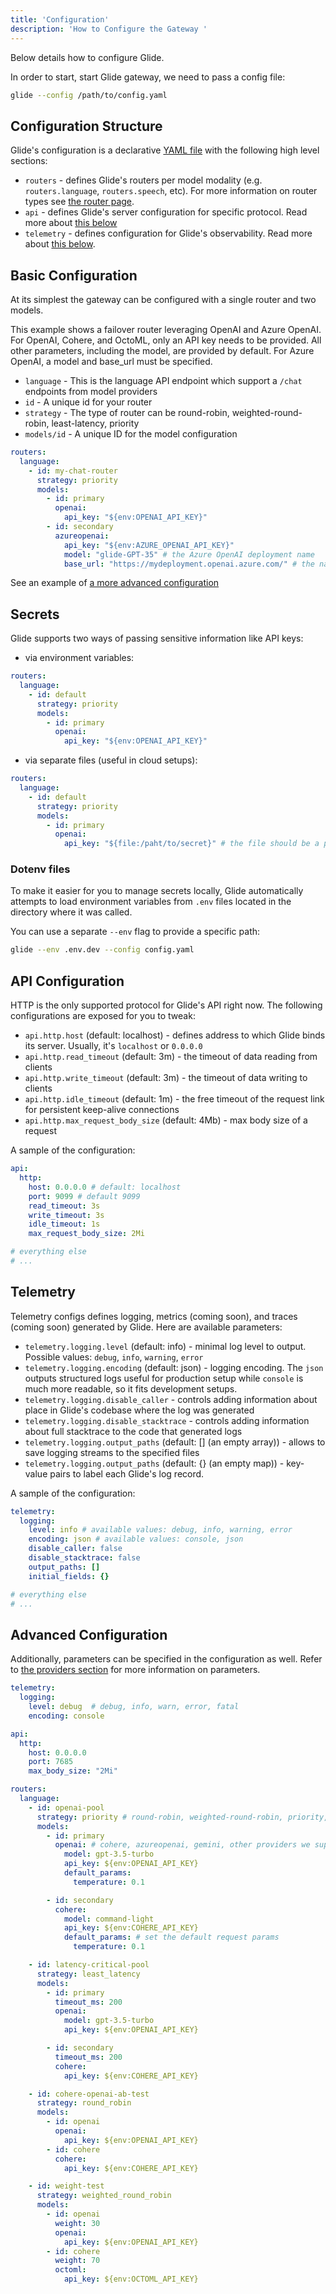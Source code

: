 ```yaml
---
title: 'Configuration'
description: 'How to Configure the Gateway '
---
```


Below details how to configure Glide.

In order to start, start Glide gateway, we need to pass a config file:

```bash
glide --config /path/to/config.yaml
```

## Configuration Structure

Glide's configuration is a declarative [YAML file](https://yaml.org/) with the following high level sections:

- `routers` - defines Glide's routers per model modality (e.g. `routers.language`, `routers.speech`, etc). For more information on router types see [the router page](/essentials/routers).
- `api` - defines Glide's server configuration for specific protocol. Read more about [this below](#api-configuration)
- `telemetry` - defines configuration for Glide's observability. Read more about [this below](#telemetry).

## Basic Configuration

At its simplest the gateway can be configured with a single router and two models.

This example shows a failover router leveraging OpenAI and Azure OpenAI. For OpenAI, Cohere, and OctoML, only an API key needs to be provided.
All other parameters, including the model, are provided by default. For Azure OpenAI, a model and base_url must be specified.

- `language` - This is the language API endpoint which support a `/chat` endpoints from model providers
- `id` - A unique id for your router
- `strategy` - The type of router can be round-robin, weighted-round-robin, least-latency, priority
- `models/id` - A unique ID for the model configuration

```yaml
routers:
  language:
    - id: my-chat-router
      strategy: priority
      models:
        - id: primary
          openai:
            api_key: "${env:OPENAI_API_KEY}"
        - id: secondary
          azureopenai:
            api_key: "${env:AZURE_OPENAI_API_KEY}"
            model: "glide-GPT-35" # the Azure OpenAI deployment name
            base_url: "https://mydeployment.openai.azure.com/" # the name of your Azure OpenAI Resource
```

See an example of [a more advanced configuration](/essentials/configuration#advanced-configuration)

## Secrets

Glide supports two ways of passing sensitive information like API keys:

- via environment variables:

```yaml
routers:
  language:
    - id: default
      strategy: priority
      models:
        - id: primary
          openai:
            api_key: "${env:OPENAI_API_KEY}"
```

- via separate files (useful in cloud setups):

```yaml
routers:
  language:
    - id: default
      strategy: priority
      models:
        - id: primary
          openai:
            api_key: "${file:/paht/to/secret}" # the file should be a plain text file with the content of the secret
```

### Dotenv files

To make it easier for you to manage secrets locally, Glide automatically attempts to load environment variables from `.env` files located in the directory where it was called.

You can use a separate `--env` flag to provide a specific path:

```bash
glide --env .env.dev --config config.yaml
```

## API Configuration

HTTP is the only supported protocol for Glide's API right now.
The following configurations are exposed for you to tweak:

- `api.http.host` (default: localhost) - defines address to which Glide binds its server. Usually, it's `localhost` or `0.0.0.0`
- `api.http.read_timeout` (default: 3m) - the timeout of data reading from clients
- `api.http.write_timeout` (default: 3m) - the timeout of data writing to clients
- `api.http.idle_timeout` (default: 1m) - the free timeout of the request link for persistent keep-alive connections
- `api.http.max_request_body_size` (default: 4Mb) - max body size of a request

A sample of the configuration:

```yaml
api:
  http:
    host: 0.0.0.0 # default: localhost
    port: 9099 # default 9099
    read_timeout: 3s
    write_timeout: 3s
    idle_timeout: 1s
    max_request_body_size: 2Mi

# everything else
# ...
```

## Telemetry

Telemetry configs defines logging, metrics (coming soon), and traces (coming soon) generated by Glide.
Here are available parameters:

- `telemetry.logging.level` (default: info) - minimal log level to output. Possible values: `debug`, `info`, `warning`, `error`
- `telemetry.logging.encoding` (default: json) - logging encoding. The `json` outputs structured logs useful for production setup while `console` is much more readable, so it fits development setups.
- `telemetry.logging.disable_caller` - controls adding information about place in Glide's codebase where the log was generated
- `telemetry.logging.disable_stacktrace` - controls adding information about full stacktrace to the code that generated logs
- `telemetry.logging.output_paths` (default: [] (an empty array)) - allows to save logging streams to the specified files
- `telemetry.logging.output_paths` (default: {} (an empty map)) - key-value pairs to label each Glide's log record.

A sample of the configuration:

```yaml
telemetry:
  logging:
    level: info # available values: debug, info, warning, error
    encoding: json # available values: console, json
    disable_caller: false
    disable_stacktrace: false
    output_paths: []
    initial_fields: {}

# everything else
# ...
```

## Advanced Configuration

Additionally, parameters can be specified in the configuration as well. Refer to [the providers section](/essentials/providers) for more information on parameters.

```yaml
telemetry:
  logging:
    level: debug  # debug, info, warn, error, fatal
    encoding: console

api:
  http:
    host: 0.0.0.0
    port: 7685
    max_body_size: "2Mi"

routers:
  language:
    - id: openai-pool
      strategy: priority # round-robin, weighted-round-robin, priority, least-latency, priority, etc.
      models:
        - id: primary
          openai: # cohere, azureopenai, gemini, other providers we support
            model: gpt-3.5-turbo
            api_key: ${env:OPENAI_API_KEY}
            default_params:
              temperature: 0.1

        - id: secondary
          cohere:
            model: command-light
            api_key: ${env:COHERE_API_KEY}
            default_params: # set the default request params
              temperature: 0.1

    - id: latency-critical-pool
      strategy: least_latency
      models:
        - id: primary
          timeout_ms: 200
          openai:
            model: gpt-3.5-turbo
            api_key: ${env:OPENAI_API_KEY}

        - id: secondary
          timeout_ms: 200
          cohere:
            api_key: ${env:COHERE_API_KEY}

    - id: cohere-openai-ab-test
      strategy: round_robin
      models:
        - id: openai
          openai:
            api_key: ${env:OPENAI_API_KEY}
        - id: cohere
          cohere:
            api_key: ${env:COHERE_API_KEY}

    - id: weight-test
      strategy: weighted_round_robin
      models:
        - id: openai
          weight: 30
          openai:
            api_key: ${env:OPENAI_API_KEY}
        - id: cohere
          weight: 70
          octoml:
            api_key: ${env:OCTOML_API_KEY}
```

